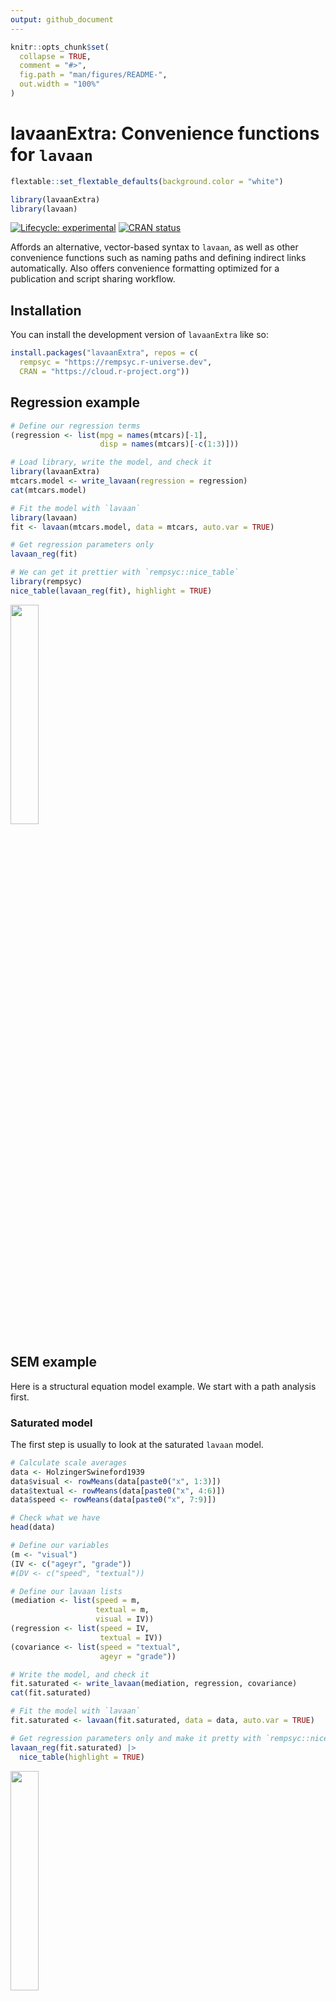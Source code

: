 ```yaml
---
output: github_document
---
```


<!-- README.md is generated from README.Rmd. Please edit that file -->

```r
knitr::opts_chunk$set(
  collapse = TRUE,
  comment = "#>",
  fig.path = "man/figures/README-",
  out.width = "100%"
)
```

# lavaanExtra: Convenience functions for `lavaan`

```r
flextable::set_flextable_defaults(background.color = "white")

library(lavaanExtra)
library(lavaan)
```

<!-- badges: start -->
[![Lifecycle: experimental](https://img.shields.io/badge/lifecycle-experimental-orange.svg)](https://lifecycle.r-lib.org/articles/stages.html#experimental)
[![CRAN status](https://www.r-pkg.org/badges/version/lavaanExtra)](https://CRAN.R-project.org/package=lavaanExtra)
<!-- badges: end -->

Affords an alternative, vector-based syntax to `lavaan`, as well as other convenience functions such as naming paths and defining indirect links automatically. Also offers convenience formatting optimized for a publication and script sharing workflow.

## Installation

You can install the development version of `lavaanExtra` like so:

``` r
install.packages("lavaanExtra", repos = c(
  rempsyc = "https://rempsyc.r-universe.dev",
  CRAN = "https://cloud.r-project.org"))
```

## Regression example

```r
# Define our regression terms
(regression <- list(mpg = names(mtcars)[-1],
                    disp = names(mtcars)[-c(1:3)]))

# Load library, write the model, and check it
library(lavaanExtra)
mtcars.model <- write_lavaan(regression = regression)
cat(mtcars.model)

# Fit the model with `lavaan`
library(lavaan)
fit <- lavaan(mtcars.model, data = mtcars, auto.var = TRUE)

# Get regression parameters only
lavaan_reg(fit)

# We can get it prettier with `rempsyc::nice_table`
library(rempsyc)
nice_table(lavaan_reg(fit), highlight = TRUE)

```

<img src="man/figures/README-reg-1.png" width="30%" />

## SEM example

Here is a structural equation model example. We start with a path analysis first.

### Saturated model

The first step is usually to look at the saturated `lavaan` model.

```r

# Calculate scale averages
data <- HolzingerSwineford1939
data$visual <- rowMeans(data[paste0("x", 1:3)])
data$textual <- rowMeans(data[paste0("x", 4:6)])
data$speed <- rowMeans(data[paste0("x", 7:9)])

# Check what we have
head(data)

# Define our variables
(m <- "visual")
(IV <- c("ageyr", "grade"))
#(DV <- c("speed", "textual"))

# Define our lavaan lists
(mediation <- list(speed = m,
                   textual = m,
                   visual = IV))
(regression <- list(speed = IV,
                    textual = IV))
(covariance <- list(speed = "textual",
                    ageyr = "grade"))

# Write the model, and check it
fit.saturated <- write_lavaan(mediation, regression, covariance)
cat(fit.saturated)

# Fit the model with `lavaan`
fit.saturated <- lavaan(fit.saturated, data = data, auto.var = TRUE)

# Get regression parameters only and make it pretty with `rempsyc::nice_table`
lavaan_reg(fit.saturated) |> 
  nice_table(highlight = TRUE)

```

<img src="man/figures/README-saturated-1.png" width="30%" />

So `speed` as predicted by `ageyr` isn't significant. We could remove that path from the model it if we are trying to make a more parsimonious model. Let's make the non-saturated path analysis model next.

### Path analysis model

Because we use `lavaanExtra`, we don't have to redefine the entire model: simply what we want to update. In this case, the regressions. However, we also want to specify and test our indirect effects (mediation). For this, we have to obtain the path names by setting `label = TRUE`. This will allow us to define our indirect effects and feed them back to `write_lavaan`.

```r
(regression <- list(speed = "grade",
                    textual = IV))
# We check that we have removed "ageyr" correctly from "speed". OK.

# We can run the model again. However, we set `label = TRUE` to get the path names
model.path <- write_lavaan(mediation, regression, covariance, label = TRUE)
cat(model.path)
# We check that we have removed "ageyr" correctly from "speed" in the 
# regression section. OK.
```

Here, if we check the mediation section of the model, we see that it has been "augmented" with the path names. Those are `speed_a`, `textual_a`, `visual_a`, and `visual_b`. The logic for the determination of the path names is predictable: it is always the dependent variable (on the left) followed by letters, which represent the number of the explanatory variable (on the right).

```r
(indirect <- list(age_visual_speed = c("speed_a", "visual_a"),
                  grade_visual_textual = c("textual_a", "visual_b")))

# We run the model again, with the indirect effects
model.path <- write_lavaan(mediation, regression, covariance, indirect, label = TRUE)
cat(model.path)

# Fit the model with `lavaan`
fit.path <- lavaan(model.path, data = data, auto.var = TRUE)

# We can get the fit summary if necessary, but the output is a bit long
summary(fit.path)

# Get regression parameters only and make it pretty with `rempsyc::nice_table`
lavaan_reg(fit.path) |> 
  nice_table(highlight = TRUE)
```

<img src="man/figures/README-path-1.png" width="30%" />

```r
# We only kept significant regressions. Good (for this demo).

# Get fit indices
nice_fit(fit.path)

# We can get it prettier with `rempsyc::nice_table`
nice_table(nice_fit(fit.path))

# Let's get the indirect effects only
parameterEstimates(fit.path, standardized = TRUE)[which(parameterEstimates(fit.path)$op == ":="),]

```

<img src="man/figures/README-path2-1.png" width="50%" />

For reference, this is our model, visually speaking

<!-- ![](models-drawings/model.png) -->

### Latent model

Finally, perhaps we change our mind and decide to run a full SEM instead, with latent variables. Fear not: we don't have to redo everything again. We can simply define our latent variables and proceed.

```r
(latent <- list(visual = paste0("x", 1:3),
                textual = paste0("x", 4:6),
                speed = paste0("x", 7:9)))

model.latent <- write_lavaan(mediation, regression, covariance, indirect, latent, label = TRUE)
cat(model.latent)

library(lavaan)
fit.latent <- lavaan(model.latent, data = HolzingerSwineford1939, auto.var = TRUE, 
              auto.fix.first = TRUE, auto.cov.lv.x = TRUE)
summary(fit.latent, fit.measures = TRUE)
```

### Compare performance of all models

Finally, we can compare our fits by a wrapper around `nice_fit` that also gives optional reference values.

```r
# Default output
compare_fit(fit.saturated, fit.path, fit.latent)

# With `nice_table = TRUE`
compare_fit(fit.saturated, fit.path, fit.latent, nice_table = TRUE)

```

<img src="man/figures/README-compare-1.png" width="90%" />
